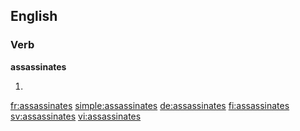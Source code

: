 ==English==

===Verb===
'''assassinates'''

# {{third-person singular of|assassinate}}

[[fr:assassinates]]
[[simple:assassinates]]
[[de:assassinates]]
[[fi:assassinates]]
[[sv:assassinates]]
[[vi:assassinates]]